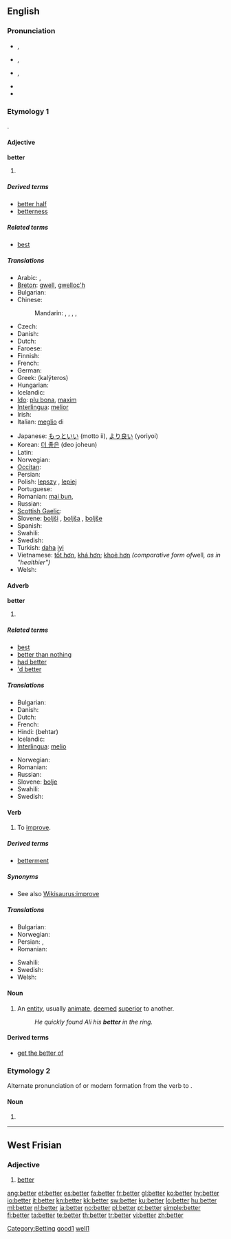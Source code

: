 {{wikipedia|dab=better}}
==English==

{{rank|going|knew|seen|207|better|name|among|done}}

===Pronunciation===
* {{a|RP}} {{IPA|/ˈbɛt.ə/}}, {{SAMPA|/"bEt.@/}}
* {{a|AusE}} {{IPA|/ˈbet.ə/}}, {{SAMPA|/"bet.@/}}
* {{a|GenAm}} {{IPA|/ˈbɛt.ɚ/|/ˈbɛɾ.ɚ/}}, {{SAMPA|/"bEt.@`/|/"bEr.@`/}}
*: {{audio|en-us-better.ogg|Audio (US)}}
* {{rhymes|ɛtə(r)}}
* {{hyphenation|bet|ter}}

===Etymology 1===
{{etyl|ang}} {{term|betera|lang=ang}}.

====Adjective====
'''better'''

# {{comparative of|[[good]] or [[well]]|lang=English|POS=adjective}}

=====Derived terms=====

* [[better half]]
* [[betterness]]

=====Related terms=====
* [[best]]

=====Translations=====
{{trans-top|comparative of the adjectives ''good'' or ''well''}}
* Arabic: {{t|ar|أفضل|tr='áfDal}},  {{t-|ar|أحسن|tr='áHsan}}
* [[Breton]]: [[gwell]], [[gwelloc'h]]
* Bulgarian: {{t|bg|по-добър}}
* Chinese:
*: Mandarin: {{t|cmn|比較好的|sc=Hani}},  {{t|cmn|比较好的|tr=bǐjiào hǎo-de|sc=Hani}},  {{t|cmn|更好|tr=gèng hǎo|sc=Hani}},  {{t|cmn|較好的|sc=Hani}},  {{t|cmn|较好的|tr=jiào hǎo-de|sc=Hani}}
* Czech: {{t+|cs|lepší}}
* Danish: {{t-|da|bedre}}
* Dutch: {{t+|nl|beter}}
* Faroese: {{t-|fo|betri|xs=Faroese}}
* Finnish: {{t+|fi|parempi}}
* French: {{t+|fr|meilleur}}
* German: {{t+|de|besser}}
* Greek: {{t+|el|καλύτερος|m}} (kalýteros)
* Hungarian: {{t+|hu|jobb}}
* Icelandic: {{t+|is|betri}}
* [[Ido]]: [[plu bona]], [[maxim]]
* [[Interlingua]]: [[melior]]
* Irish: {{t-|ga|fearr|xs=Irish}}
* Italian: [[meglio]] di
{{trans-mid}}
* Japanese: [[もっと]][[いい]] (motto ii), [[より良い]] (yoriyoi)
* Korean: [[더 좋은]] (deo joheun)
* Latin: {{t-|la|melior}}
* Norwegian: {{t+|no|bedre}}
* [[Occitan]]: {{t-|oc|melhor|xs=Occitan}}
* Persian: {{t+|fa|بهتر|alt=بِهتَر|tr=behtær|xs=Persian}}
* Polish: [[lepszy]] {{pos_a}} {{m}}, [[lepiej]] {{pos_adv}}
* Portuguese: {{t+|pt|melhor}}
* Romanian: [[mai bun]],  {{t|ro|mai bine}}
* Russian: {{t+|ru|лучше|tr=lúčše}}
* [[Scottish Gaelic]]: {{t-|gd|feàrr|xs=Scottish Gaelic}}
* Slovene: [[boljši]] {{m}}, [[boljša]] {{f}}, [[boljše]] {{n}}
* Spanish: {{t+|es|mejor}}
* Swahili: {{t+|sw|bora|xs=Swahili}}
* Swedish: {{t+|sv|bättre}}
* Turkish: [[daha]] [[iyi]]
* Vietnamese: [[tốt hơn]], [[khá hơn]]; [[khoẻ hơn]] ''(comparative form of ''well'', as in "healthier")''
* Welsh: {{t-|cy|gwell|xs=Welsh}}
{{trans-bottom}}

====Adverb====
'''better'''

# {{comparative of|[[well]]|lang=English|POS=adverb}}

=====Related terms=====
* [[best]]
* [[better than nothing]]
* [[had better]]
* [['d better]]

=====Translations=====
{{trans-top|comparative form of the adverb ''well''}}
* Bulgarian: {{t|bg|по-добре}}
* Danish: {{t-|da|bedre}}
* Dutch: {{t+|nl|beter}}
* French: {{t+|fr|mieux}}
* Hindi: (behtar)
* Icelandic: {{t+|is|betur}}
* [[Interlingua]]: [[melio]]
{{trans-mid}}
* Norwegian: {{t+|no|bedre}}
* Romanian: {{t|ro|mai bine}}
* Russian: {{t+|ru|лучше|tr=lúčše}}
* Slovene: [[bolje]]
* Swahili: {{t+|sw|bora|xs=Swahili}}
* Swedish: {{t+|sv|bättre}}
{{trans-bottom}}

====Verb====
{{en-verb|betters|bettering|bettered|bettered}}

# To [[improve]].

=====Derived terms=====

* [[betterment]]

=====Synonyms=====
* See also [[Wikisaurus:improve]]

=====Translations=====
{{trans-top|to improve}}
* Bulgarian: {{t|bg|подобрявам}}
* Norwegian: {{t|no|forbedre}}
* Persian: {{t|fa|بهبودن|xs=Persian}}, {{t|fa|بهبودی|xs=Persian}}
* Romanian: {{t+|ro|îmbunătăţi}}
{{trans-mid}}
* Swahili: {{t+|sw|bora|xs=Swahili}}
* Swedish: {{t+|sv|förbättra}}
* Welsh: {{t|cy|gwella|xs=Welsh}}
{{trans-bottom}}

====Noun====
{{en-noun}}

# An [[entity]], usually [[animate]], [[deemed]] [[superior]] to another.
#: ''He quickly found Ali his '''better''' in the ring.''

====Derived terms====
* [[get the better of]]

===Etymology 2===
Alternate pronunciation of {{term|bettor}} or modern formation from the verb to {{term|bet}}.

====Noun====
{{en-noun}}

# {{alternative spelling of|[[bettor]]}}

[[Category:Betting]]
[[Category:English suppletive adjective paradigms|good1]]
[[Category:English suppletive adverb paradigms|well1]]

----

==West Frisian==

===Adjective===
{{infl|fy|adjective}}

# [[#English|better]]

[[ang:better]]
[[et:better]]
[[es:better]]
[[fa:better]]
[[fr:better]]
[[gl:better]]
[[ko:better]]
[[hy:better]]
[[io:better]]
[[it:better]]
[[kn:better]]
[[kk:better]]
[[sw:better]]
[[ku:better]]
[[lo:better]]
[[hu:better]]
[[ml:better]]
[[nl:better]]
[[ja:better]]
[[no:better]]
[[pl:better]]
[[pt:better]]
[[simple:better]]
[[fi:better]]
[[ta:better]]
[[te:better]]
[[th:better]]
[[tr:better]]
[[vi:better]]
[[zh:better]]